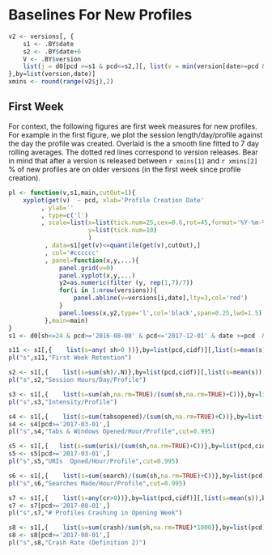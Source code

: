# Baselines For New Profiles



```r
v2 <- versions[, {
    s1 <- .BY$date
    s2 <- .BY$date+6
    V <- .BY$version
    list(j = d0[pcd >=s1 & pcd<=s2,][, list(v = min(version[date>=pcd & date<=(pcd+1)])) ,by=cidf][, sum(v<V)/.N*100])
},by=list(version,date)]
xmins <- round(range(v2$j),2)
```

## First Week

For context, the following figures are first week measures for new profiles.
For example in the first figure, we plot the session length/day/profile against
the day the profile was created. Overlaid is the a smooth line fitted to 7 day
rolling averages. The dotted red lines correspond to version releases. Bear in
mind that after a version is released between `r xmins[1]` and `r xmins[2]`  % of new profiles are on
older versions (in the first week since profile creation).


```r
pl <- function(v,s1,main,cutOut=1){
    xyplot(get(v)  ~ pcd, xlab='Profile Creation Date'
         , ylab=''
         , type=c('l')
         , scale=list(x=list(tick.num=25,cex=0.6,rot=45,format='%Y-%m-%d'),
                      y=list(tick.num=10)
                      )
          , data=s1[get(v)<=quantile(get(v),cutOut),]
          , col='#cccccc'
          , panel=function(x,y,...){
              panel.grid(v=0)
              panel.xyplot(x,y,...)
              y2=as.numeric(filter (y, rep(1,7)/7))
              for(i in 1:nrow(versions)){
                  panel.abline(v=versions[i,date],lty=3,col='red')
              }
              panel.loess(x,y2,type='l',col='black',span=0.25,lwd=1.5)
          },main=main)
}
s1 <- d0[sh<=24 & pcd>='2016-08-08' & pcd<='2017-12-01' & date >=pcd  & date<=(pcd+6),]
```


```r
s11 <- s1[,{    list(s=any( sh>0 ))},by=list(pcd,cidf)][,list(s=mean(s)),by=pcd][order(pcd),]
pl("s",s11,"First Week Retention")
```

```r
s2 <- s1[,{    list(s=sum(sh)/.N)},by=list(pcd,cidf)][,list(s=mean(s)),by=pcd][order(pcd),]
pl("s",s2,"Session Hours/Day/Profile")
```


```r
s3 <- s1[,{    list(s=sum(ah,na.rm=TRUE)/(sum(sh,na.rm=TRUE)+C))},by=list(pcd,cidf)][,list(s=mean(s)),by=pcd][order(pcd),]
pl("s",s3,"Intensity/Profile")
```


```r
s4 <- s1[,{    list(s=sum(tabsopened)/(sum(sh,na.rm=TRUE)+C))},by=list(pcd,cidf)][,list(s=mean(s)),by=pcd][order(pcd),]
s4 <- s4[pcd>='2017-03-01',]
pl("s",s4,"Tabs & Windows Opened/Hour/Profile",cut=0.995)
```


```r
s5 <- s1[,{   list(s=sum(uris)/(sum(sh,na.rm=TRUE)+C))},by=list(pcd,cidf)][,list(s=mean(s)),by=pcd][order(pcd),]
s5 <- s5[pcd>='2017-03-01',]
pl("s",s5,"URIs  Opned/Hour/Profile",cut=0.995)
```


```r
s6 <- s1[,{    list(s=sum(search)/(sum(sh,na.rm=TRUE)+C))},by=list(pcd,cidf)][,list(s=mean(s)),by=pcd][order(pcd),]
pl("s",s6,"Searches Made/Hour/Profile",cut=0.995)
```


```r
s7 <- s1[,{    list(s=any(cr>0))},by=list(pcd,cidf)][,list(s=mean(s)),by=pcd][order(pcd),]
s7 <- s7[pcd>='2017-08-01',]
pl("s",s7,"# Profiles Crashing in Opening Week")
```

```r
s8 <- s1[,{    list(s=sum(crash)/sum(sh,na.rm=TRUE)*1000)},by=list(pcd)][order(pcd),]
s8 <- s8[pcd>='2017-08-01',]
pl("s",s8,"Crash Rate (Definition 2)")
```

